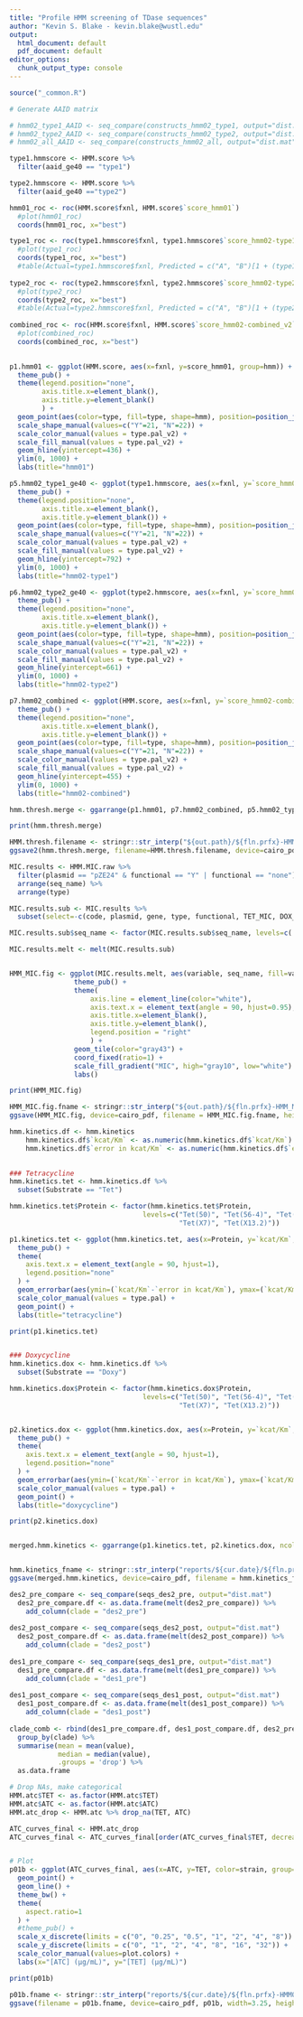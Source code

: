 ```yaml
---
title: "Profile HMM screening of TDase sequences"
author: "Kevin S. Blake - kevin.blake@wustl.edu"
output:
  html_document: default
  pdf_document: default
editor_options:
  chunk_output_type: console
---
```


```r
source("_common.R")

```

```r

# Generate AAID matrix

# hmm02_type1_AAID <- seq_compare(constructs_hmm02_type1, output="dist.mat")
# hmm02_type2_AAID <- seq_compare(constructs_hmm02_type2, output="dist.mat")
# hmm02_all_AAID <- seq_compare(constructs_hmm02_all, output="dist.mat")

type1.hmmscore <- HMM.score %>%
  filter(aaid_ge40 == "type1")

type2.hmmscore <- HMM.score %>%
  filter(aaid_ge40 =="type2")

hmm01_roc <- roc(HMM.score$fxnl, HMM.score$`score_hmm01`)
  #plot(hmm01_roc)
  coords(hmm01_roc, x="best")

type1_roc <- roc(type1.hmmscore$fxnl, type1.hmmscore$`score_hmm02-type1_v2`)
  #plot(type1_roc)
  coords(type1_roc, x="best")
  #table(Actual=type1.hmmscore$fxnl, Predicted = c("A", "B")[1 + (type1.hmmscore$`score_hmm02-type1_v2` < 792)])
  
type2_roc <- roc(type2.hmmscore$fxnl, type2.hmmscore$`score_hmm02-type2_v2`)
  #plot(type2_roc)
  coords(type2_roc, x="best")
  #table(Actual=type2.hmmscore$fxnl, Predicted = c("A", "B")[1 + (type2.hmmscore$`score_hmm02-type2_v2` < 661)])
  
combined_roc <- roc(HMM.score$fxnl, HMM.score$`score_hmm02-combined_v2`)
  #plot(combined_roc)
  coords(combined_roc, x="best")
  

p1.hmm01 <- ggplot(HMM.score, aes(x=fxnl, y=score_hmm01, group=hmm)) +
  theme_pub() +
  theme(legend.position="none",
        axis.title.x=element_blank(),
        axis.title.y=element_blank()
        ) +
  geom_point(aes(color=type, fill=type, shape=hmm), position=position_jitter(w=0.2, h=0), alpha=0.5) +
  scale_shape_manual(values=c("Y"=21, "N"=22)) +
  scale_color_manual(values = type.pal_v2) +
  scale_fill_manual(values = type.pal_v2) +
  geom_hline(yintercept=436) +
  ylim(0, 1000) +
  labs(title="hmm01")

p5.hmm02_type1_ge40 <- ggplot(type1.hmmscore, aes(x=fxnl, y=`score_hmm02-type1_v2`, group=hmm)) +
  theme_pub() +
  theme(legend.position="none",
        axis.title.x=element_blank(),
        axis.title.y=element_blank()) +
  geom_point(aes(color=type, fill=type, shape=hmm), position=position_jitter(w=0.2, h=0), alpha=0.5) +
  scale_shape_manual(values=c("Y"=21, "N"=22)) +
  scale_color_manual(values = type.pal_v2) +
  scale_fill_manual(values = type.pal_v2) +
  geom_hline(yintercept=792) +
  ylim(0, 1000) +
  labs(title="hmm02-type1")

p6.hmm02_type2_ge40 <- ggplot(type2.hmmscore, aes(x=fxnl, y=`score_hmm02-type2_v2`, group=hmm)) +
  theme_pub() +
  theme(legend.position="none",
        axis.title.x=element_blank(),
        axis.title.y=element_blank()) +
  geom_point(aes(color=type, fill=type, shape=hmm), position=position_jitter(w=0.2, h=0), alpha=0.5) +
  scale_shape_manual(values=c("Y"=21, "N"=22)) +
  scale_color_manual(values = type.pal_v2) +
  scale_fill_manual(values = type.pal_v2) +
  geom_hline(yintercept=661) +
  ylim(0, 1000) +
  labs(title="hmm02-type2")

p7.hmm02_combined <- ggplot(HMM.score, aes(x=fxnl, y=`score_hmm02-combined_v2`, group=hmm)) +
  theme_pub() +
  theme(legend.position="none",
        axis.title.x=element_blank(),
        axis.title.y=element_blank()) +
  geom_point(aes(color=type, fill=type, shape=hmm), position=position_jitter(w=0.2, h=0), alpha=0.5) +
  scale_shape_manual(values=c("Y"=21, "N"=22)) +
  scale_color_manual(values = type.pal_v2) +
  scale_fill_manual(values = type.pal_v2) +
  geom_hline(yintercept=455) +
  ylim(0, 1000) +
  labs(title="hmm02-combined")

hmm.thresh.merge <- ggarrange(p1.hmm01, p7.hmm02_combined, p5.hmm02_type1_ge40, p6.hmm02_type2_ge40, ncol=1)

print(hmm.thresh.merge)

HMM.thresh.filename <- stringr::str_interp("${out.path}/${fln.prfx}-HMM-thresh_v3_KB.pdf")
ggsave2(hmm.thresh.merge, filename=HMM.thresh.filename, device=cairo_pdf, height=6, width=1.5)

```

```r

MIC.results <- HMM.MIC.raw %>%
  filter(plasmid == "pZE24" & functional == "Y" | functional == "none") %>%
  arrange(seq_name) %>%
  arrange(type)

MIC.results.sub <- MIC.results %>%
  subset(select=-c(code, plasmid, gene, type, functional, TET_MIC, DOX_MIC, TIG_MIC))

MIC.results.sub$seq_name <- factor(MIC.results.sub$seq_name, levels=c('empty', 'Tet(58)','Tet(57)','Tet(56-7)','Tet(56-6)','Tet(56-5)','Tet(56-4)','Tet(56-3)', 'Tet(56-2)', 'Tet(54-2)','Tet(53-2)','Tet(50)','Tet(X20)','Tet(X13.2)','Tet(X7.2)','Tet(X7)'))

MIC.results.melt <- melt(MIC.results.sub)


HMM_MIC.fig <- ggplot(MIC.results.melt, aes(variable, seq_name, fill=value)) +
                theme_pub() +                
                theme(
                    axis.line = element_line(color="white"),
                    axis.text.x = element_text(angle = 90, hjust=0.95),
                    axis.title.x=element_blank(),
                    axis.title.y=element_blank(),
                    legend.position = "right"
                    ) +
                geom_tile(color="gray43") +
                coord_fixed(ratio=1) +
                scale_fill_gradient("MIC", high="gray10", low="white") + # scale_fill_manual
                labs()

print(HMM_MIC.fig)

HMM_MIC.fig.fname <- stringr::str_interp("${out.path}/${fln.prfx}-HMM_MIC_KSB_v1.pdf")
ggsave(HMM_MIC.fig, device=cairo_pdf, filename = HMM_MIC.fig.fname, height=2.25, width=2)

```

```r

hmm.kinetics.df <- hmm.kinetics
    hmm.kinetics.df$`kcat/Km` <- as.numeric(hmm.kinetics.df$`kcat/Km`)
    hmm.kinetics.df$`error in kcat/Km` <- as.numeric(hmm.kinetics.df$`error in kcat/Km`)

    
### Tetracycline
hmm.kinetics.tet <- hmm.kinetics.df %>%
  subset(Substrate == "Tet")

hmm.kinetics.tet$Protein <- factor(hmm.kinetics.tet$Protein, 
                                 levels=c("Tet(50)", "Tet(56-4)", "Tet(56-5)", "Tet(56-6)", "Tet(56-7)", "Tet(58)", 
                                          "Tet(X7)", "Tet(X13.2)"))

p1.kinetics.tet <- ggplot(hmm.kinetics.tet, aes(x=Protein, y=`kcat/Km`, color=type)) +
  theme_pub() +
  theme(
    axis.text.x = element_text(angle = 90, hjust=1),
    legend.position="none"
  ) +
  geom_errorbar(aes(ymin=(`kcat/Km`-`error in kcat/Km`), ymax=(`kcat/Km`+`error in kcat/Km`)), width=0.5) +
  scale_color_manual(values = type.pal) +
  geom_point() +
  labs(title="tetracycline")

print(p1.kinetics.tet)


### Doxycycline
hmm.kinetics.dox <- hmm.kinetics.df %>%
  subset(Substrate == "Doxy")

hmm.kinetics.dox$Protein <- factor(hmm.kinetics.dox$Protein, 
                                 levels=c("Tet(50)", "Tet(56-4)", "Tet(56-5)", "Tet(56-6)", "Tet(56-7)", "Tet(58)", 
                                          "Tet(X7)", "Tet(X13.2)"))


p2.kinetics.dox <- ggplot(hmm.kinetics.dox, aes(x=Protein, y=`kcat/Km`, color=type)) +
  theme_pub() +
  theme(
    axis.text.x = element_text(angle = 90, hjust=1),
    legend.position="none"
  ) +
  geom_errorbar(aes(ymin=(`kcat/Km`-`error in kcat/Km`), ymax=(`kcat/Km`+`error in kcat/Km`)), width=0.5) +
  scale_color_manual(values = type.pal) +
  geom_point() +
  labs(title="doxycycline")

print(p2.kinetics.dox)


merged.hmm.kinetics <- ggarrange(p1.kinetics.tet, p2.kinetics.dox, ncol=1, nrow=2)


hmm.kinetics_fname <- stringr::str_interp("reports/${cur.date}/${fln.prfx}-hmm_kinetics_v1_KB.pdf")
ggsave(merged.hmm.kinetics, device=cairo_pdf, filename = hmm.kinetics_fname, height=5, width=3.5)

```


```r

des2_pre_compare <- seq_compare(seqs_des2_pre, output="dist.mat")
  des2_pre_compare.df <- as.data.frame(melt(des2_pre_compare)) %>%
    add_column(clade = "des2_pre")
  
des2_post_compare <- seq_compare(seqs_des2_post, output="dist.mat")
  des2_post_compare.df <- as.data.frame(melt(des2_post_compare)) %>%
    add_column(clade = "des2_post")
  
des1_pre_compare <- seq_compare(seqs_des1_pre, output="dist.mat")
  des1_pre_compare.df <- as.data.frame(melt(des1_pre_compare)) %>%
    add_column(clade = "des1_pre")
  
des1_post_compare <- seq_compare(seqs_des1_post, output="dist.mat")
  des1_post_compare.df <- as.data.frame(melt(des1_post_compare)) %>%
    add_column(clade = "des1_post")
  
clade_comb <- rbind(des1_pre_compare.df, des1_post_compare.df, des2_pre_compare.df, des2_post_compare.df) %>%
  group_by(clade) %>%
  summarise(mean = mean(value),
            median = median(value),
            .groups = 'drop') %>%
  as.data.frame

```

```r

# Drop NAs, make categorical
HMM.atc$TET <- as.factor(HMM.atc$TET)
HMM.atc$ATC <- as.factor(HMM.atc$ATC)
HMM.atc_drop <- HMM.atc %>% drop_na(TET, ATC)

ATC_curves_final <- HMM.atc_drop
ATC_curves_final <- ATC_curves_final[order(ATC_curves_final$TET, decreasing=TRUE),]


# Plot
p01b <- ggplot(ATC_curves_final, aes(x=ATC, y=TET, color=strain, group=strain)) +
  geom_point() +
  geom_line() +
  theme_bw() +
  theme(
    aspect.ratio=1
  ) +
  #theme_pub() +
  scale_x_discrete(limits = c("0", "0.25", "0.5", "1", "2", "4", "8")) +
  scale_y_discrete(limits = c("0", "1", "2", "4", "8", "16", "32")) +
  scale_color_manual(values=plot.colors) + 
  labs(x="[ATC] (μg/mL)", y="[TET] (μg/mL)")

print(p01b)

p01b.fname <- stringr::str_interp("reports/${cur.date}/${fln.prfx}-HMM04-05_TET-ATC_curves_KB_v2.pdf")
ggsave(filename = p01b.fname, device=cairo_pdf, p01b, width=3.25, height=2.25)

```


